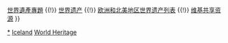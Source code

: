 {{Navbox
|name  = 冰島世界遺產
|title = [[冰岛世界遗产名录|冰岛世界遗产]]
|state = autocollapse
|image = {{location map+ |Iceland |caption= |places=
<!-- 文化遺產 /-->
             {{location map~ |Iceland |label=1152 |position=right |link=辛格韦德利 |mark=Blue 0080ff pog.svg 
                |lat_deg=64 |lat_min=15 |lat_sec=13.7 |lat_dir=N
                |lon_deg=21 |lon_min=2 |lon_sec=14.1 |lon_dir=W
             }}
<!-- 自然遺產 /-->
             {{location map~ |Iceland |label=1267 |position= |link=敘爾特塞 |mark=Green 00ff00 pog.svg 
                |lat_deg=63 |lat_min=18 |lat_sec=11 |lat_dir=N
                |lon_deg=20 |lon_min=36 |lon_sec=8 |lon_dir=W
             }}
{{location map~ |Iceland |label=1604 |position= |link=瓦特纳冰川国家公园 |mark=Green 00ff00 pog.svg 
             |lat_deg=64|lat_min=34 |lat_sec=38.507 |lat_dir=N
                |lon_deg=16 |lon_min=52 |lon_sec=53.546 |lon_dir=W
             }}
         }}


|basestyle  = background:#D1E5F2;
|titlestyle = background-color: #B5D8EF
|belowstyle = font-size:85%;

|group1 = 文化遺產
|list1  = <div>
{{nowrap|{{colortext|1152|c=blue}}：[[辛格韦德利|辛格韋德利國家公園]]}}
</div>

|group2 = 自然遺產
|list2  = <div>
{{nowrap|{{colortext|1267|c=limegreen}}：[[敘爾特塞]]}}
{{nowrap|{{colortext|1604|c=limegreen}}：[[瓦特纳冰川国家公园]]}}
</div>

|group3 = 複合遺產
|list3  =

|below = [[Portal:世界遗产|世界遺產主題首頁]] {{!}} [[WikiProject:世界遗产|世界遺產專題]] {{!}} [[世界遗产]] {{!}} [[欧洲和北美地区世界遗产列表]] {{!}} [[:Commons:Category:World Heritage Sites in Iceland|维基共享资源]]
}}<noinclude>
{{collapsible option}}
[[Category:冰島世界遺產|*]]
[[Category:歐洲和北美地區世界遺產模板|Iceland]]
[[Category:冰島模板|World Heritage]]
</noinclude>